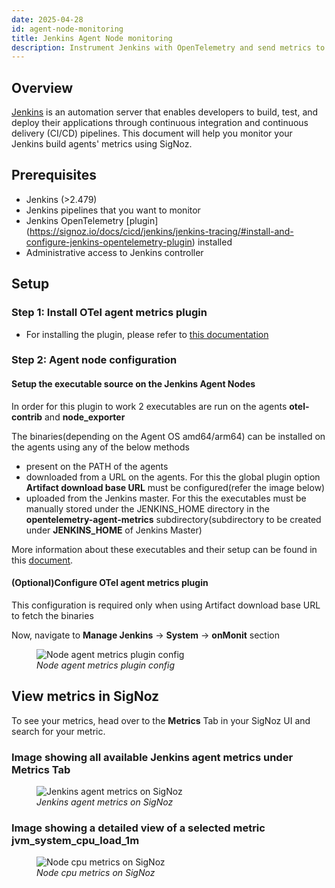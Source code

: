 ```yaml
---
date: 2025-04-28
id: agent-node-monitoring
title: Jenkins Agent Node monitoring
description: Instrument Jenkins with OpenTelemetry and send metrics to SigNoz
---
```


## Overview
[Jenkins](https://www.jenkins.io/) is an automation server that enables developers to build, test, and deploy their applications through continuous integration and continuous delivery (CI/CD) pipelines. This document will help you monitor your Jenkins build agents' metrics using SigNoz.

## Prerequisites

- Jenkins (>2.479)
- Jenkins pipelines that you want to monitor
- Jenkins OpenTelemetry [plugin] (https://signoz.io/docs/cicd/jenkins/jenkins-tracing/#install-and-configure-jenkins-opentelemetry-plugin) installed 
- Administrative access to Jenkins controller


## Setup

### Step 1: Install OTel agent metrics plugin
* For installing the plugin, please refer to [this documentation](https://plugins.jenkins.io/opentelemetry-agent-metrics/#plugin-content-web-ui-install)

### Step 2: Agent node configuration

#### Setup the executable source on the Jenkins Agent Nodes

In order for this plugin to work 2 executables are run on the agents **otel-contrib** and **node_exporter**

The binaries(depending on the Agent OS amd64/arm64) can be installed on the agents using any of the below methods
* present on the PATH of the agents
* downloaded from a URL on the agents. For this the global plugin option **Artifact download base URL** must be configured(refer the image below)
* uploaded from the Jenkins master. For this the executables must be manually stored under the JENKINS_HOME directory in the **opentelemetry-agent-metrics** subdirectory(subdirectory to be created under **JENKINS_HOME** of Jenkins Master)

More information about these executables and their setup can be found in this [document](https://plugins.jenkins.io/opentelemetry-agent-metrics/#plugin-content-setup-the-executable-source).

#### (Optional)Configure OTel agent metrics plugin
This configuration is required only when using Artifact download base URL to fetch the binaries

Now, navigate to **Manage Jenkins** -> **System** -> **onMonit** section

<figure data-zoomable align="left">
    <img
        src="/img/docs/cicd/jenkins/agent-plugin-config.webp"
        alt="Node agent metrics plugin config"
    />
    <figcaption>
    <i>
    Node agent metrics plugin config
    </i>
    </figcaption>
</figure>

## View metrics in SigNoz

To see your metrics, head over to the **Metrics** Tab in your SigNoz UI and search for your metric.

### Image showing all available Jenkins agent metrics under Metrics Tab
<figure data-zoomable align="left">
    <img
        src="/img/docs/cicd/jenkins/agent-metrics.webp"
        alt="Jenkins agent metrics on SigNoz"
    />
    <figcaption>
    <i>
    Jenkins agent metrics on SigNoz
    </i>
    </figcaption>
</figure>

### Image showing a detailed view of a selected metric **jvm_system_cpu_load_1m**
<figure data-zoomable align="left">
    <img
        src="/img/docs/cicd/jenkins/node-cpu.webp"
        alt="Node cpu metrics on SigNoz"
    />
    <figcaption>
    <i>
    Node cpu metrics on SigNoz
    </i>
    </figcaption>
</figure>
